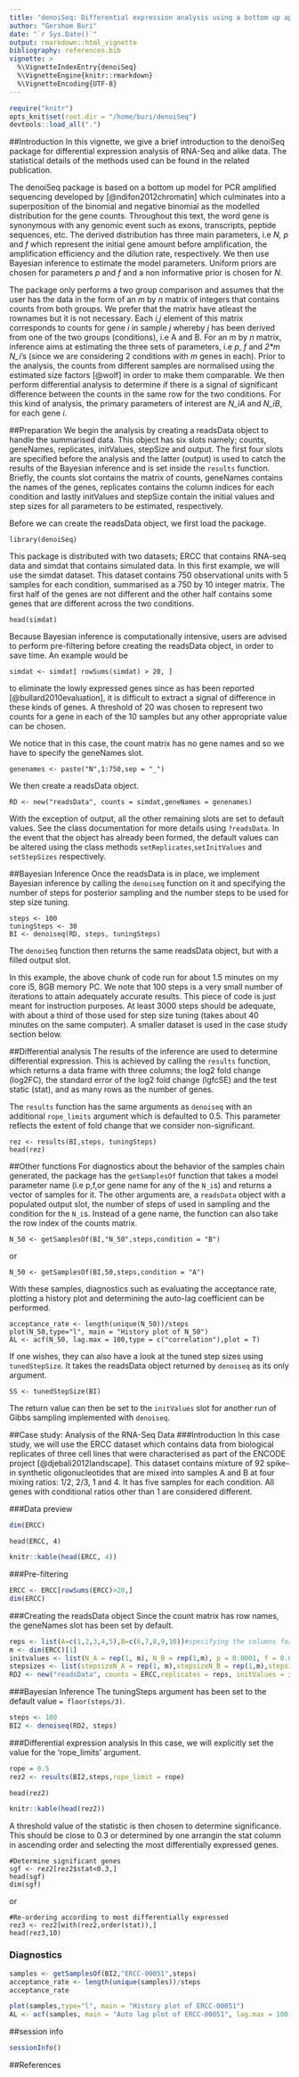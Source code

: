 ```yaml
---
title: "denoiSeq: Differential expression analysis using a bottom up approach"
author: "Gershom Buri"
date: "`r Sys.Date()`"
output: rmarkdown::html_vignette
bibliography: references.bib
vignette: >
  %\VignetteIndexEntry{denoiSeq}
  %\VignetteEngine{knitr::rmarkdown}
  %\VignetteEncoding{UTF-8}
---
```

```r
require("knitr")
opts_knit$set(root.dir = "/home/buri/denoiSeq")
devtools::load_all(".")

```



##Introduction
In this vignette, we give a brief introduction to the denoiSeq package for  differential expression analysis of RNA-Seq and alike data. The statistical details of the methods used can be found in the related publication.

The denoiSeq package is based on a bottom up model for PCR amplified sequencing developed by  [@ndifon2012chromatin] which culminates into a  superposition of the binomial and negative binomial as the modelled distribution for the gene counts. Throughout this text, the word gene is synonymous with any genomic event such as exons, transcripts, peptide sequences, etc. The derived distribution has three main parameters, i.e *N, p* and *f* which represent the initial gene amount  before amplification, the amplification efficiency and the dilution rate, respectively. We then use Bayesian inference to estimate the model parameters. Uniform priors are chosen for parameters *p* and *f* and a non informative prior is chosen for *N*.


The package only performs a two group comparison and  assumes that the user has the data in the form of an *m* by *n* matrix of integers that contains counts from both groups. We prefer that the matrix have atleast the rownames but it is not necessary. Each *i,j* element of this matrix corresponds to counts for gene *i* in sample *j* whereby  *j* has been derived from one of the two groups (conditions), i.e A and B. For an *m* by *n* matrix, inference aims at estimating the three sets of parameters, i.e *p*, *f* and *2\*m* *N_i*'s (since we are considering 2 conditions with *m* genes in each). Prior to the  analysis, the counts from different samples are normalised using the estimated size factors [@wolf] in order to make them comparable. We then perform differential analysis to determine if there is a signal of significant difference between the counts in the same row for the two conditions. For  this kind of  analysis, the primary parameters of interest are *N_iA* and *N_iB*, for each gene *i*.

##Preparation
We begin the analysis by creating a readsData object to handle the summarised data. This object has six slots namely; counts, geneNames, replicates, initValues, stepSize and output. The first four slots are specified before the analysis and the latter (output) is used to catch the results of the Bayesian inference and is set inside the `results` function. 
Briefly, the counts slot contains the matrix of counts, geneNames contains the names of the genes, replicates contains the column indices for each condition and lastly  initValues and stepSize contain the initial values and step sizes for all parameters to be estimated, respectively.

Before we can create the readsData object, we first load the package.
```
library(denoiSeq)
```
This package is distributed with two datasets; ERCC that contains RNA-seq data and simdat that contains simulated data. In this first example, we will use the  simdat dataset. This dataset  contains 750 observational units  with 5 samples for each condition, summarised as a 750 by 10 integer matrix. The first half of the genes are not different and the other half contains some genes that are  different across the two conditions.
```
head(simdat)
```
Because Bayesian inference is computationally intensive, users are advised to perform pre-filtering before creating the readsData object, in order to save time. An example would be
```
simdat <- simdat[ rowSums(simdat) > 20, ]
```
to eliminate the lowly expressed genes  since as has been reported [@bullard2010evaluation], it is difficult to extract a signal of difference  in these kinds of genes. A threshold of 20 was chosen to represent two counts for a gene in each of the 10 samples but any other appropriate value can be chosen. 

We notice that in this case, the count matrix has no gene names and so we have to specify the geneNames slot.
```
genenames <- paste("N",1:750,sep = "_")
```
We then create a readsData object.
```
RD <- new("readsData", counts = simdat,geneNames = genenames)
```
With the exception of  output, all the other remaining slots are set to default values. See the class documentation for more details using `?readsData`. In the event that  the object has already been formed, the default values can be altered using the class methods `setReplicates`,`setInitValues` and `setStepSizes` respectively.

##Bayesian Inference
Once the readsData is in place, we implement Bayesian inference by calling the `denoiseq` function on it and specifying the number of steps for posterior sampling and the number  steps to be used for step size tuning.
```
steps <- 100
tuningSteps <- 30
BI <- denoiseq(RD, steps, tuningSteps)
```
The `denoiSeq` function then returns the same readsData object, but with a filled  output slot.

In this example, the above chunk of code run for about 1.5 minutes on my core i5, 8GB memory PC. We note that 100 steps is a very small number of iterations to attain adequately accurate results. This piece of code is just meant for instruction purposes. At least 3000 steps should be adequate, with about a third of those used for step size tuning (takes about 40 minutes on the same computer). A smaller dataset is used in the case study section below.

##Differential analysis
The results of the inference are used to determine differential expression. This is achieved  by calling the `results` function, which returns a data frame with three columns; the log2 fold change (log2FC), the standard error of the log2 fold change (lgfcSE) and the test static (stat), and as many rows as the number of genes.

The `results` function has the same arguments as `denoiseq` with an additional `rope_limits` argument which is  defaulted to 0.5. This parameter reflects the extent of fold change that we consider non-significant.

```
rez <- results(BI,steps, tuningSteps)
head(rez)
```

##Other functions
For diagnostics about the behavior of the samples chain generated, the package has the `getSamplesOf` function that takes a model parameter name (i.e p,f,or gene name for any of  the `N_i`s) and returns a vector of samples for it. The other arguments are, a `readsData` object with a populated output slot, the number of steps of used in sampling and the condition for the `N_i`s. Instead of a gene name, the function can also take the row index of the counts matrix.
```
N_50 <- getSamplesOf(BI,"N_50",steps,condition = "B")
```
or 

```
N_50 <- getSamplesOf(BI,50,steps,condition = "A")
```

With these samples, diagnostics such as evaluating the acceptance rate, plotting a history plot and determining the auto-lag coefficient can be performed.
```
acceptance_rate <- length(unique(N_50))/steps
plot(N_50,type="l", main = "History plot of N_50")
AL <- acf(N_50, lag.max = 100,type = c("correlation"),plot = T)
```
If one wishes, they can also have a look at the  tuned step sizes using `tunedStepSize`. It takes the  readsData object returned by `denoiseq` as its only argument.
```
SS <- tunedStepSize(BI)
```
The return value can then be set to the `initValues` slot for another run of Gibbs sampling implemented with `denoiseq`.

##Case study: Analysis of the RNA-Seq Data
###Introduction
In this case study, we will use the ERCC dataset which contains data from biological replicates of three cell lines that were characterised as part of the ENCODE project [@djebali2012landscape]. This dataset contains  mixture of 92 spike-in synthetic oligonucleotides that
   are mixed into samples A and B at four mixing ratios: 1/2, 2/3, 1 and 4. It has five samples for each condition. All genes with conditional ratios other than 1 are considered different.

###Data preview


```r
dim(ERCC)
```
```
head(ERCC, 4)
```
```r
knitr::kable(head(ERCC, 4))
```

###Pre-filtering
```r
ERCC <- ERCC[rowSums(ERCC)>20,]
dim(ERCC)
```

###Creating the readsData object
Since the count matrix has row names, the geneNames slot has been set by default.
```r
reps <- list(A=c(1,2,3,4,5),B=c(6,7,8,9,10))#specifying the columns for each condition
m <- dim(ERCC)[1]
initvalues <- list(N_A = rep(1, m), N_B = rep(1,m), p = 0.0001, f = 0.01)
stepsizes <- list(stepsizeN_A = rep(1, m),stepsizeN_B = rep(1,m),stepsize_p = 5e+07, stepsize_f = 1e3)
RD2 <- new("readsData", counts = ERCC,replicates = reps, initValues = initvalues, stepSizes = stepsizes)
```

###Bayesian Inference
The tuningSteps argument has been set to the default value  `= floor(steps/3)`.
```r
steps <- 100
BI2 <- denoiseq(RD2, steps)
```

###Differential expression analysis
In this case, we will explicitly set the value for the 'rope_limits' argument.
```r
rope = 0.5
rez2 <- results(BI2,steps,rope_limit = rope)
```
```
head(rez2)
```
```r
knitr::kable(head(rez2))
```

A threshold value of the statistic is then chosen to determine significance. This should be close to 0.3 or determined by one arrangin the stat column in ascending order and selecting the most differentially expressed genes.
```
#Determine significant genes
sgf <- rez2[rez2$stat<0.3,]
head(sgf)
dim(sgf)
```
or
```
#Re-ordering according to most differentially expressed
rez3 <- rez2[with(rez2,order(stat)),]
head(rez3,10)
```
### Diagnostics
```r
samples <- getSamplesOf(BI2,"ERCC-00051",steps)
acceptance_rate <- length(unique(samples))/steps
acceptance_rate
```

```r
plot(samples,type="l", main = "History plot of ERCC-00051")
AL <- acf(samples, main = "Auto lag plot of ERCC-00051", lag.max = 100,type = c("correlation"),plot = T)
```

##session info
```r
sessionInfo()
```

##References



